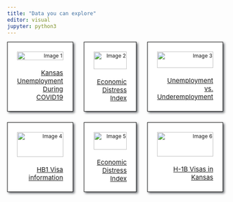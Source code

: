 ---
title: "Data you can explore"
editor: visual
jupyter: python3
---

```{=html}
<div class="grid-container">
  <div class="grid-item">
    <div class="grid-image">
      <img src="C:\Users\k332z234\Documents\driving-adoption-metrics\pages\images\covid.png" alt="Image 1">
    </div>
    <p class="grid-text"><a href="../posts/Unemployment.html">Kansas Unemployment During COVID19</a></p>
  </div>
  <div class="grid-item">
    <div class="grid-image">
      <img src="C:\Users\k332z234\Documents\driving-adoption-metrics\pages\images\hb1.png" alt="Image 2">
    </div>
    <p class="grid-text"><a href="../posts/economic_distress.html">Economic Distress Index</a></p>
  </div>
  <div class="grid-item">
    <div class="grid-image">
      <img src="C:\Users\k332z234\Documents\driving-adoption-metrics\pages\images\labor.png" alt="Image 3">
    </div>
    <p class="grid-text"><a href="../posts/Unemployment_measures.html">Unemployment vs. Underemployment</a></p>
  </div>
  <div class="grid-item">
    <div class="grid-image">
      <img src="C:\Users\k332z234\Documents\driving-adoption-metrics\pages\images\bar.png" alt="Image 4">
    </div>
    <p class="grid-text"><a href="https://kdc-ks-gov.github.io/kansas-data/stat-index/">HB1 Visa information</a></p>
  </div>
  <div class="grid-item">
    <div class="grid-image">
      <img src="C:\Users\k332z234\Documents\driving-adoption-metrics\pages\images\distress_index.png" alt="Image 5">
    </div>
    <p class="grid-text"><a href="../posts/economic-distress-index.html">Economic Distress Index</a></p>
  </div>
  <div class="grid-item">
    <div class="grid-image">
      <img src="C:\Users\k332z234\Documents\driving-adoption-metrics\pages\images\distress.png" alt="Image 6">
    </div>
    <p class="grid-text"><a href="../posts/h1bvisa.html">H-1B Visas in Kansas</a></p>
 </div>


<style>
  .grid-container {
  display: grid;
  grid-template-columns: repeat(3, 1fr);
  grid-template-rows: repeat(2, 1fr);
  gap: 25px;
}

.grid-item {
  background-color: white;
  border: 1px solid black;
  text-align: right;
  display: flex;
  flex-direction: column;
  justify-content: space-between;
  font-size: 12px;
  padding: 22px;
  padding-bottom: 5%;
  box-shadow: 3px 3px 5px #63666A;
}

.grid-image {
  position: relative;
  height: 100%;
  width: 100%;
  object-fit: cover;
  margin-bottom: 10px;
}

img {
  height: 100%;
  width: 100%;
  object-fit: cover;
}

.grid-text {
  position: relative;
  color: black;
  font-size: 15px;
  margin-top: 10px;
  padding-left: 0px;
}

  </style>
```
